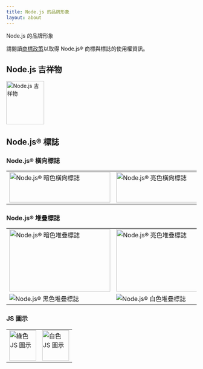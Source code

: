 ```yaml
---
title: Node.js 的品牌形象
layout: about
---
```


Node.js 的品牌形象

請閱讀[商標政策](https://trademark-policy.openjsf.org/)以取得 Node.js® 商標與標誌的使用權資訊。

## Node.js 吉祥物

<img
  alt="Node.js 吉祥物"
  src="/static/images/node-mascot.svg"
  className="w-[100px]"
  width="100"
  height="114"
/>

## Node.js® 標誌

### Node.js® 橫向標誌

<table>
<tr>
  <td>
    <img alt="Node.js® 暗色橫向標誌" src="/static/logos/nodejsDark.svg" className="h-[80px] w-[267px]" width="267" height="80" />
  </td>

  <td>
    <img alt="Node.js® 亮色橫向標誌" src="/static/logos/nodejsLight.svg" className="h-[80px] w-[267px] bg-neutral-950 p-2 dark:bg-transparent" width="267" height="80" />
  </td>
</tr>
</table>

### Node.js® 堆疊標誌

<table>
<tr>
  <td>
    <img alt="Node.js® 暗色堆疊標誌" src="/static/logos/nodejsStackedDark.svg" className="h-[164px] w-[267px]" width="267" height="164" />
  </td>

  <td>
    <img alt="Node.js® 亮色堆疊標誌" src="/static/logos/nodejsStackedLight.svg" className="h-[164px] w-[267px] rounded-sm bg-neutral-950 p-2 dark:bg-transparent" width="267" height="164" />
  </td>
</tr>

<tr>
  <td>
    <img alt="Node.js® 黑色堆疊標誌" src="/static/logos/nodejsStackedBlack.svg" />
  </td>

  <td>
    <img alt="Node.js® 白色堆疊標誌" src="/static/logos/nodejsStackedWhite.svg" className="rounded-sm bg-neutral-950 p-2 dark:bg-transparent" />
  </td>
</tr>
</table>

### JS 圖示

<table>
<tr>
  <td>
    <img alt="綠色 JS 圖示" src="/static/logos/jsIconGreen.sv" className="height-[80px] mx-auto w-[71px]" width="71" height="80" />
  </td>

  <td>
    <img alt="白色 JS 圖示" src="/static/logos/jsIconWhite.svg" className="height-[80px] mx-auto w-[71px] rounded-sm bg-neutral-950 p-2 dark:bg-transparent" width="71" height="80" />
  </td>
</tr>
</table>

